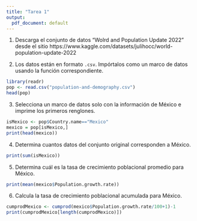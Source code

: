 ```yaml
---
title: "Tarea 1"
output:
  pdf_document: default
---
```


1.   Descarga el conjunto de datos "Wolrd and Population Update 2022" desde el sitio https://www.kaggle.com/datasets/julihocc/world-population-update-2022

2.   Los datos están en formato `.csv`. Impórtalos como un marco de datos usando la función correspondiente.
```r
library(readr)
pop <- read.csv("population-and-demography.csv")
head(pop)
```
3.   Selecciona un marco de datos solo con la información de México e imprime los primeros renglones.
```r
isMexico <- pop$Country.name=="Mexico"
mexico = pop[isMexico,]
print(head(mexico))
```

4.   Determina cuantos datos del conjunto original corresponden a México.
```r
print(sum(isMexico))
```

5.   Determina cuál es la tasa de crecimiento poblacional promedio para México.
```r
print(mean(mexico$Population.growth.rate))
```

6.   Calcula la tasa de crecimiento poblacional acumulada para México.
```r
cumprodMexico <- cumprod(mexico$Population.growth.rate/100+1)-1
print(cumprodMexico[length(cumprodMexico)])
```



